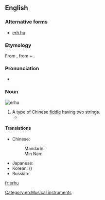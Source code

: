 ==English==
{{wikipedia}}

===Alternative forms===
* [[erh hu]]

===Etymology===
From {{etyl|zh|en}} {{l|cmn|二胡|tr=èrhú|sc=Hans}}, from {{term|二||two|lang=zh}} + {{term|胡||fiddle; short for [[胡琴]], a family of Chinese vertical fiddles|lang=zh}}.

===Pronunciation===
* {{IPA|/ˈɜːhuː/}}

===Noun===
[[Image:Erhu.png|thumb|erhu]]
{{en-noun|erhu|pl2=erhus}}

# A type of Chinese [[fiddle]] having two strings.
#* {{quote-news|year=2009|date=March 10|author=Jennifer 8. Lee|title=Cherished Instrument Is Gone, and to Its Owner, Loss Is Like a Death|work=New York Times|url=http://www.nytimes.com/2009/03/10/nyregion/10erhu.html
|passage=Searches on Craigslist turned up no ads for '''erhus''', wanted or offered, though there was a posting for an instrument found on the Lower East Side (the owner must identify the instrument). }}

====Translations====
{{trans-top|Chinese fiddle}}
* Chinese:
*: Mandarin: {{t-|cmn|二胡|tr=èrhú|sc=Hani}}
*: Min Nan: {{t-|nan|二胡|tr=jī-ô·|sc=Hans}}
{{trans-mid}}
* Japanese: {{t-|ja|二胡|tr=にこ, niko}}
* Korean: {{t-|ko|이호|tr=iho}} ({{t-|ko|二胡}})
* Russian: {{t+|ru|эрху|n|tr=erxú}} {{indeclinable}}
{{trans-bottom}}

[[Category:en:Musical instruments]]

[[fr:erhu]]